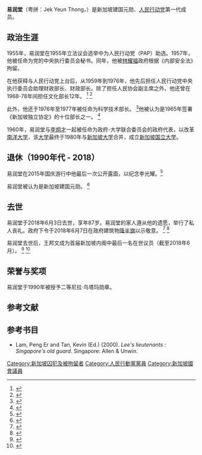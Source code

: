 {{Infobox officeholder
|image_size=
|office2=Minister for Culture
|term_end=21 September 1963
|office7=Member of the [[Malaysian_Parliament|Malaysian Parliament]] for [[Singapore|Singapore]]
|birth_date={{birth date|1930|7|29|df=y}}
|death_date={{death date and age|2018|6|3|1930|7|29|df=y}}
|other_names=
|education=
|party=[[人民行动党|人民行动党]]
|宗教信仰=
|spouse=
}}
'''易润堂'''（粤拼：Jek Yeun Thong，{{bd|1930年|7月29日|2018年|6月3日|catIdx=Jek}}）是新加坡建国元勋、[[人民行动党|人民行动党]]第一代成员。

== 政治生涯 ==
1955年，易润堂在1955年立法议会选举中为人民行动党（PAP）助选。1957年，他被任命为党的中央执行委员会秘书。同年，他被[[林有福|林耀福]]政府根据《内部安全法》拘留。

在他获释与人民行动党上台后，从1959年到1976年，他先后担任人民行动党中央执行委员会助理财政部长、财政部长。除了担任人民协会副主席之外，他还曾在1968-78年间担任文化部长12年。 <ref name="auto">{{Cite web|title=PAP Old Guard minister Jek Yeun Thong dies, aged 87|url=https://www.straitstimes.com/politics/pap-old-guard-minister-jek-yeun-thong-dies-at-age-87|author=hermesauto|date=6 June 2018|access-date=2021-02-03|archive-date=2018-09-11|archive-url=https://web.archive.org/web/20180911080240/https://www.straitstimes.com/politics/pap-old-guard-minister-jek-yeun-thong-dies-at-age-87|dead-url=no}}</ref> <ref>{{Cite web|title=10 Men, 10 Years: A Decade of Nation-Building - Archives Online|url=http://www.nas.gov.sg/archivesonline/article/10-men-10-years|accessdate=3 January 2018|work=www.nas.gov.sg|publisher=National Archives of Singapore|archive-date=2019-10-24|archive-url=https://web.archive.org/web/20191024162000/http://www.nas.gov.sg/archivesonline/article/10-men-10-years|dead-url=no}}</ref>

此外，他还于1976年至1977年被任命为科学技术部长。 <ref>{{Cite web|title=First 10 cabinet ministers of Singapore|url=https://www.nas.gov.sg/1stCab/PanelPDF/Section%201%20-%20Cabinet.pdf|accessdate=6 April 2020|work=[[National_Archives_of_Singapore|National Archives of Singapore]]|archive-date=2016-09-10|archive-url=https://web.archive.org/web/20160910124618/http://www.nas.gov.sg/1stCab/PanelPDF/Section%201%20-%20Cabinet.pdf|dead-url=no}}</ref>他被认为是1965年签署《新加坡独立协定》的十位部长之一。 <ref name="jekndp15">{{Cite news|author=Grosse|first=Sara|title=Ong Pang Boon, Jek Yeun Thong, Othman Wok to be honoured at NDP|url=http://www.channelnewsasia.com/news/singapore/ong-pang-boon-jek-yeun-thong-othman-wok-to-be-honoured-at-ndp-8241444|accessdate=3 January 2018|work=Channel NewsAsia|archive-date=2018-06-12|archive-url=https://web.archive.org/web/20180612162225/https://www.channelnewsasia.com/news/singapore/ong-pang-boon-jek-yeun-thong-othman-wok-to-be-honoured-at-ndp-8241444|dead-url=no}}</ref>

1960年，易润堂与[[李炯才|李炯才]]一起被任命为政府-大学联合委员会的政府代表，以改革[[南洋大學_(新加坡)|南洋大学]]，该[[新加坡国立大学|大学]]最终于1980年与[[新加坡国立大学|新加坡大学]]合并，成立[[新加坡国立大学|新加坡国立大学]]。 

== 退休（1990年代 - 2018） ==
易润堂在2015年国庆游行中他最后一次公开露面，以纪念李光耀。<ref>{{Cite web|title=Jek Yeun Thong leaves home for NDP 2015|url=https://www.youtube.com/watch?v=ZXfDdPwIItk|accessdate=3 January 2018|date=9 August 2015|work=Youtube|publisher=Straits Times}}</ref>

易润堂被认为是新加坡建国元勋。 <ref>{{Cite news|title=Three Old Guard ministers honoured|url=http://www.straitstimes.com/singapore/three-old-guard-ministers-honoured|accessdate=3 January 2018|work=The Straits Times|date=10 August 2015|language=en|archive-date=2021-01-26|archive-url=https://web.archive.org/web/20210126031436/https://www.straitstimes.com/singapore/three-old-guard-ministers-honoured|dead-url=no}}</ref>

== 去世 ==
易润堂于2018年6月3日去世，享年87岁。易润堂的家人遵从他的遗愿，举行了私人丧礼。政府下令于2018年6月7日在政府建筑物[[降半旗|降半旗]]以示敬意。 <ref>{{Cite web|title=建国元勋易润堂逝世 享年88岁|url=https://www.zaobao.com.sg/realtime/singapore/story20180606-865010|date=6 June 2018|access-date=2021-02-03|archive-date=2018-06-12|archive-url=https://web.archive.org/web/20180612142948/https://www.zaobao.com.sg/realtime/singapore/story20180606-865010|dead-url=no}}</ref> <ref>{{Cite web|title=Singapore's Government extends condolences after death of PAP pioneer Jek Yeun Thong|url=https://www.channelnewsasia.com/news/singapore/singapore-s-government-extends-condolences-after-death-of-jek-10397712}}</ref>

易润堂去世后，王邦文成为首届新加坡内阁中最后一名在世议员（截至2018年6月）。 <ref name="jekndp15">{{Cite news|author=Grosse|first=Sara|title=Ong Pang Boon, Jek Yeun Thong, Othman Wok to be honoured at NDP|url=http://www.channelnewsasia.com/news/singapore/ong-pang-boon-jek-yeun-thong-othman-wok-to-be-honoured-at-ndp-8241444|accessdate=3 January 2018|work=Channel NewsAsia}}</ref> <ref>{{Cite web|title=Ong Pang Boon, Jek Yeun Thong only remaining members of Singapore’s first Cabinet|url=http://www.todayonline.com/singapore/ong-pang-boon-jek-yeun-thong-remaining-members-spores-first-cabinet|access-date=2021-02-03|archive-date=2021-10-20|archive-url=https://web.archive.org/web/20211020073928/https://www.todayonline.com/singapore/ong-pang-boon-jek-yeun-thong-remaining-members-spores-first-cabinet|dead-url=no}}</ref>

== 荣誉与奖项 ==
易润堂于1990年被授予二等尼拉·乌塔玛勋章。

== 参考文献 ==
{{Reflist}}

== 参考书目 ==
* Lam, Peng Er and Tan, Kevin (Ed.) (2000). ''Lee's lieutenants : Singapore's old guard''. Singapore: Allen & Unwin. {{ISBN|1-86508-172-8}}

[[Category:新加坡囚犯及被拘留者|Category:新加坡囚犯及被拘留者]]
[[Category:人民行動黨黨員|Category:人民行動黨黨員]]
[[Category:新加坡國會議員|Category:新加坡國會議員]]